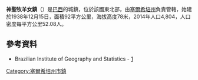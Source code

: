 {{Onesource|time=2020-03-06T11:02:32+00:00}}
{{coord|10|41|20|S|37|08|52|W|scale:30000|display=title}}

'''神聖牧羊女鎮'''（{{lang-pt|Divina Pastora}}）是[[巴西|巴西]]的城鎮，位於該國東北部，由[[塞爾希培州|塞爾希培州]]負責管轄，始建於1938年12月15日，面積92平方公里，海拔高度78米，2014年人口4,804，人口密度每平方公里52.08人。

==參考資料==
*Brazilian Institute of Geography and Statistics - [http://www.ibge.gov.br/cidadesat/default.php] {{Wayback|url=http://www.ibge.gov.br/cidadesat/default.php |date=20080611095922 }}

{{Brazil-geo-stub}}
{{塞爾希培州市鎮}}
[[Category:塞爾希培州市鎮|Category:塞爾希培州市鎮]]